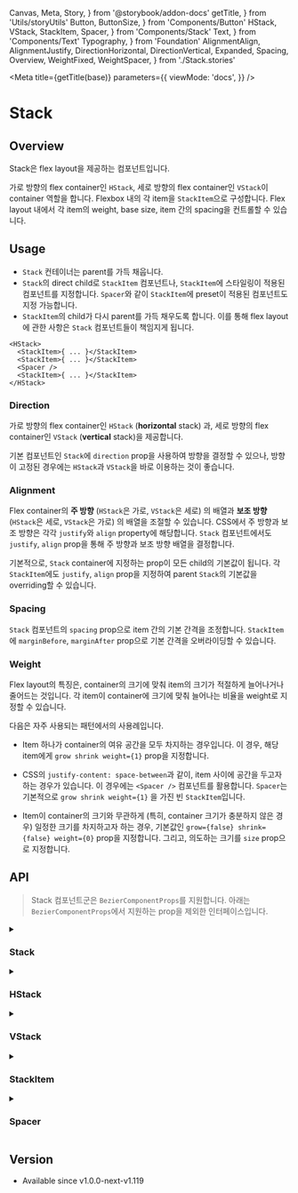   Canvas,
  Meta,
  Story,
} from '@storybook/addon-docs'
  getTitle,
} from 'Utils/storyUtils'
  Button,
  ButtonSize,
} from 'Components/Button'
  HStack,
  VStack,
  StackItem,
  Spacer,
} from 'Components/Stack'
  Text,
} from 'Components/Text'
  Typography,
} from 'Foundation'
  AlignmentAlign,
  AlignmentJustify,
  DirectionHorizontal,
  DirectionVertical,
  Expanded,
  Spacing,
  Overview,
  WeightFixed,
  WeightSpacer,
} from './Stack.stories'

<Meta
  title={getTitle(base)}
  parameters={{
    viewMode: 'docs',
  }}
/>

# Stack

## Overview

Stack은 flex layout을 제공하는 컴포넌트입니다.

가로 방향의 flex container인 `HStack`, 세로 방향의 flex container인 `VStack`이 container 역할을 합니다. Flexbox 내의 각 item을 `StackItem`으로 구성합니다. Flex layout 내에서 각 item의 weight, base size, item 간의 spacing을 컨트롤할 수 있습니다.

<Canvas>
  <Story story={Overview} />
</Canvas>

## Usage

- `Stack` 컨테이너는 parent를 가득 채웁니다.
- `Stack`의 direct child로 `StackItem` 컴포넌트나, `StackItem`에 스타일링이 적용된 컴포넌트를 지정합니다. `Spacer`와 같이 `StackItem`에 preset이 적용된 컴포넌트도 지정 가능합니다.
- `StackItem`의 child가 다시 parent를 가득 채우도록 합니다. 이를 통해 flex layout에 관한 사항은 `Stack` 컴포넌트들이 책임지게 됩니다.

```tsx
<HStack>
  <StackItem>{ ... }</StackItem>
  <StackItem>{ ... }</StackItem>
  <Spacer />
  <StackItem>{ ... }</StackItem>
</HStack>
```

### Direction

가로 방향의 flex container인 `HStack` (**horizontal** stack) 과, 세로 방향의 flex container인 `VStack` (**vertical** stack)을 제공합니다.

기본 컴포넌트인 `Stack`에 `direction` prop을 사용하여 방향을 결정할 수 있으나, 방향이 고정된 경우에는 `HStack`과 `VStack`을 바로 이용하는 것이 좋습니다.

<Canvas>
  <Story story={DirectionHorizontal} />
</Canvas>


<Canvas>
  <Story story={DirectionVertical} />
</Canvas>

### Alignment

Flex container의 **주 방향** (`HStack`은 가로, `VStack`은 세로) 의 배열과 **보조 방향** (`HStack`은 세로, `VStack`은 가로) 의 배열을 조절할 수 있습니다. CSS에서 주 방향과 보조 방향은 각각 `justify`와 `align` property에 해당합니다. `Stack` 컴포넌트에서도 `justify`, `align` prop을 통해 주 방향과 보조 방향 배열을 결정합니다.

기본적으로, `Stack` container에 지정하는 prop이 모든 child의 기본값이 됩니다. 각 `StackItem`에도 `justify`, `align` prop을 지정하여 parent `Stack`의 기본값을 overriding할 수 있습니다.

<Story story={AlignmentJustify} />

<Story story={AlignmentAlign} />

### Spacing

`Stack` 컴포넌트의 `spacing` prop으로 item 간의 기본 간격을 조정합니다. `StackItem`에 `marginBefore`, `marginAfter` prop으로 기본 간격을 오버라이딩할 수 있습니다.

<Canvas>
  <Story story={Spacing} />
</Canvas>

### Weight

Flex layout의 특징은, container의 크기에 맞춰 item의 크기가 적절하게 늘어나거나 줄어드는 것입니다. 각 item이 container에 크기에 맞춰 늘어나는 비율을 weight로 지정할 수 있습니다.

다음은 자주 사용되는 패턴에서의 사용례입니다.

- Item 하나가 container의 여유 공간을 모두 차지하는 경우입니다. 이 경우, 해당 item에게 `grow shrink weight={1}` prop을 지정합니다.

<Canvas>
  <Story story={Expanded} />
</Canvas>

- CSS의 `justify-content: space-between`과 같이, item 사이에 공간을 두고자 하는 경우가 있습니다. 이 경우에는 `<Spacer />` 컴포넌트를 활용합니다. `Spacer`는 기본적으로 `grow shrink weight={1}` 을 가진 빈 `StackItem`입니다.

<Canvas>
  <Story story={WeightSpacer} />
</Canvas>

- Item이 container의 크기와 무관하게 (특히, container 크기가 충분하지 않은 경우) 일정한 크기를 차지하고자 하는 경우, 기본값인 `grow={false} shrink={false} weight={0}` prop을 지정합니다. 그리고, 의도하는 크기를 `size` prop으로 지정합니다.


<Canvas>
  <Story story={WeightFixed} />
</Canvas>

## API

> Stack 컴포넌트군은 `BezierComponentProps`를 지원합니다.
> 아래는 `BezierComponentProps`에서 지원하는 prop을 제외한 인터페이스입니다.

<details>
<summary><h3>Stack</h3></summary>

```ts
interface StackProps {
  /**
   * Direction of this stack.
   *
   * @remarks
   *
   * If you are directly using this prop in application code,
   * consider using `HStack` or `VStack` instead.
   */
  direction: 'horizontal' | 'vertical'

  /**
   * Determines the default aligning of children along the main axis.
   *
   * The `justify` prop given to child `StackItem` component
   * overrides the default alignment.
   *
   * @default start
   */
  justify?: 'start' | 'center' | 'end' | 'stretch'

  /**
   * Determines the default aligning of children along the cross axis.
   *
   * The `align` prop given to child `StackItem` component
   * overrides the default alignment.
   *
   * @default start
   */
  align?: 'start' | 'center' | 'end' | 'stretch'

  /**
   * Default spacing between children, in pixels.
   *
   * `marginBefore` and `marginAfter` prop given to child `StackItem` component
   * overrides the default spacing.
   *
   * @remarks
   * `spacing` could be enumerated in later design, if bezier design system
   * decides to define a guideline for linear layout.
   *
   * @default 0
   */
  spacing?: number
}
```
</details>

<details>
<summary><h3>HStack</h3></summary>

```ts
interface HStackProps extends Omit<StackProps, 'direction'> {}
```
</details>

<details>
<summary><h3>VStack</h3></summary>

```ts
interface VStackProps extends Omit<StackProps, 'direction'> {}
```
</details>

<details>
<summary><h3>StackItem</h3></summary>

```ts
interface StackItemProps {
  /**
   * Direction of this stack item.
   *
   * @remarks
   *
   * If you are directly using this prop in application code, don't.
   * This prop will be provided from parent `Stack` component.
   */
  direction?: 'horizontal' | 'vertical'

  /**
   * Determines the aligning of this item along the main axis.
   *
   * This overrides the default alignment of parent `Stack`.
   */
  justify?: 'start' | 'center' | 'end' | 'stretch'

  /**
   * Determines the aligning of this item along the cross axis.
   *
   * This overrides the default alignment of parent `Stack`.
   */
  align?: 'start' | 'center' | 'end' | 'stretch'

  /**
   * Idle size of this component along the main axis, in pixels.
   *
   * @default auto
   */
  size?: number

  /**
   * Determines how the size of this child behaves
   * when the main axis size of parent `Stack` expands or shrinks.
   *
   * Only non-negative integers are allowed for weight values.
   *
   * If the weight is larger, this child will be affected **more** from
   * the parent size update.
   *
   * @default 0
   */
  weight?: number

  /**
   * Allows this component to grow as parent expands.
   *
   * You might want to use this prop together with `weight`.
   *
   * @default false
   */
  grow?: boolean

  /**
   * Allows this component to shrink as parent shrinks.
   *
   * You might want to use htis prop together with `weight`.
   *
   * @default false
   */
  shrink?: boolean

  /**
   * Margin between the previous item, in pixels.
   *
   * If you do not specify this, the margin will be determined
   * by the default spacing of parent `Stack`.
   *
   * @default 0
   */
  marginBefore?: number

  /**
   * Margin after this item, in pixels.
   *
   * If you do not specify this, the margin will be determined
   * by the default spacing of parent `Stack`.
   *
   * @default 0
   */
  marginAfter?: number
}
```
</details>

<details>
<summary><h3>Spacer</h3></summary>

```ts
interface SpacerProps {}
```
</details>

## Version

- Available since v1.0.0-next-v1.119
